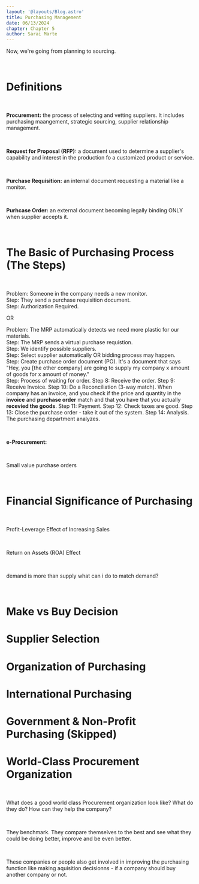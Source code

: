 ```yaml
---
layout: '@layouts/Blog.astro'
title: Purchasing Management 
date: 06/13/2024
chapter: Chapter 5
author: Sarai Marte
---
```


Now, we're going from planning to sourcing.

&nbsp;&nbsp;&nbsp;&nbsp;

# Definitions

&nbsp;&nbsp;&nbsp;&nbsp;

**Procurement:** the process of selecting and vetting suppliers. It includes purchasing maangement, strategic sourcing, supplier relationship management.

&nbsp;&nbsp;&nbsp;&nbsp;

**Request for Proposal (RFP):** a document used to determine a supplier's capability and interest in the production fo a customized product or service.  

&nbsp;&nbsp;&nbsp;&nbsp;

**Purchase Requisition:** an internal document requesting a material like a monitor.  

&nbsp;&nbsp;&nbsp;&nbsp;

**Purhcase Order:** an external document becoming legally binding ONLY when supplier accepts it.  

&nbsp;&nbsp;&nbsp;&nbsp;

# The Basic of Purchasing Process (The Steps)

&nbsp;&nbsp;&nbsp;&nbsp;

Problem: Someone in the company needs a new monitor.   
Step: They send a purchase requisition document.     
Step: Authorization Required.  

OR  

Problem: The MRP automatically detects we need more plastic for our materials.    
Step: The MRP sends a virtual purchase requistion.    
Step: We identify possible suppliers.  
Step: Select supplier automatically OR bidding process may happen.  
Step: Create purchase order document (PO). It's a document that says "Hey, you [the other company] are going to supply my company x amount of goods for x amount of money."  
Step: Process of waiting for order.
Step 8: Receive the order.
Step 9: Receive Invoice.
Step 10: Do a Reconciliation (3-way match). When company has an invoice, and you check if the price and quantity in the **invoice** and **purchase order** match and that you have that you actually **recevied the goods**.
Step 11: Payment.
Step 12: Check taxes are good.
Step 13: Close the purchase order - take it out of the system.
Step 14: Analysis. The purchasing department analyzes. 

&nbsp;&nbsp;&nbsp;&nbsp;

**e-Procurement:** 

&nbsp;&nbsp;&nbsp;&nbsp;

Small value purchase orders

&nbsp;&nbsp;&nbsp;&nbsp;

# Financial Significance of Purchasing

&nbsp;&nbsp;&nbsp;&nbsp;

Profit-Leverage Effect of Increasing Sales 

&nbsp;&nbsp;&nbsp;&nbsp;

Return on Assets (ROA) Effect 

&nbsp;&nbsp;&nbsp;&nbsp;

demand is more than supply what can i do to match demand?

&nbsp;&nbsp;&nbsp;&nbsp;

# Make vs Buy Decision

# Supplier Selection

# Organization of Purchasing

# International Purchasing

# Government & Non-Profit Purchasing (Skipped)

# World-Class Procurement Organization

&nbsp;&nbsp;&nbsp;&nbsp;

What does a good world class Procurement organization look like? What do they do? How can they help the company?

&nbsp;&nbsp;&nbsp;&nbsp;

They benchmark. They compare themselves to the best and see what they could be doing better, improve and be even better.

&nbsp;&nbsp;&nbsp;&nbsp;

These companies or people also get involved in improving the purchasing function like making aquisition decisionns - if a company should buy another company or not.  

&nbsp;&nbsp;&nbsp;&nbsp;
